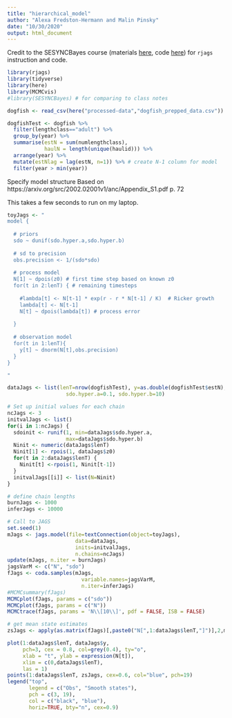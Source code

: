 ```yaml
---
title: "hierarchical_model"
author: "Alexa Fredston-Hermann and Malin Pinsky"
date: "10/30/2020"
output: html_document
---
```


Credit to the SESYNCBayes course (materials [here](https://cchecastaldo.github.io/BayesianShortCourse/Syllabus.html), code [here](https://github.com/CCheCastaldo/BayesianShortCourse)) for `rjags` instruction and code. 


```r
library(rjags)
library(tidyverse)
library(here)
library(MCMCvis)
#library(SESYNCBayes) # for comparing to class notes 

dogfish <- read_csv(here("processed-data","dogfish_prepped_data.csv"))

dogfishTest <- dogfish %>% 
  filter(lengthclass=="adult") %>% 
  group_by(year) %>% 
  summarise(estN = sum(numlengthclass),
            haulN = length(unique(haulid))) %>% 
  arrange(year) %>% 
  mutate(estNlag = lag(estN, n=1)) %>% # create N-1 column for model
  filter(year > min(year)) 

```

Specify model structure
Based on https://arxiv.org/src/2002.02001v1/anc/Appendix_S1.pdf p. 72

This takes a few seconds to run on my laptop.

``` r

toyJags <- " 
model {
  
  # priors
  sdo ~ dunif(sdo.hyper.a,sdo.hyper.b)
  
  # sd to precision
  obs.precision <- 1/(sdo*sdo)
  
  # process model
  N[1] ~ dpois(z0) # first time step based on known z0
  for(t in 2:lenT) { # remaining timesteps
    
    #lambda[t] <- N[t-1] * exp(r - r * N[t-1] / K)  # Ricker growth 
    lambda[t] <- N[t-1]
    N[t] ~ dpois(lambda[t]) # process error
  
  }
  
  # observation model
  for(t in 1:lenT){
    y[t] ~ dnorm(N[t],obs.precision)
  }
} 

"
```

``` r
dataJags <- list(lenT=nrow(dogfishTest), y=as.double(dogfishTest$estN), z0=round(mean(dogfishTest$estN[1])), 
                   sdo.hyper.a=0.1, sdo.hyper.b=10)

# Set up initial values for each chain
ncJags <- 3
initvalJags <- list()
for(i in 1:ncJags) {
  sdoinit <- runif(1, min=dataJags$sdo.hyper.a,
                   max=dataJags$sdo.hyper.b)
  Ninit <- numeric(dataJags$lenT)
  Ninit[1] <- rpois(1, dataJags$z0)
  for(t in 2:dataJags$lenT) {
    Ninit[t] <-rpois(1, Ninit[t-1])
  }
  initvalJags[[i]] <- list(N=Ninit)
}

# define chain lengths
burnJags <- 1000
inferJags <- 10000

# Call to JAGS
set.seed(1)
mJags <- jags.model(file=textConnection(object=toyJags),
                      data=dataJags,
                      inits=initvalJags,
                      n.chains=ncJags)
update(mJags, n.iter = burnJags)
jagsVarM <- c("N", "sdo")
fJags <- coda.samples(mJags,
                        variable.names=jagsVarM,
                        n.iter=inferJags)
#MCMCsummary(fJags)
MCMCplot(fJags, params = c("sdo"))
MCMCplot(fJags, params = c("N"))
MCMCtrace(fJags, params = 'N\\[10\\]', pdf = FALSE, ISB = FALSE)
```

```r
# get mean state estimates
zsJags <- apply(as.matrix(fJags)[,paste0("N[",1:dataJags$lenT,"]")],2,mean)

plot(1:dataJags$lenT, dataJags$y,
     pch=3, cex = 0.8, col=grey(0.4), ty="o",
     xlab = "t", ylab = expression(N[t]),
     xlim = c(0,dataJags$lenT),
     las = 1)
points(1:dataJags$lenT, zsJags, cex=0.6, col="blue", pch=19)
legend("top",
       legend = c("Obs", "Smooth states"),
       pch = c(3, 19),
       col = c("black", "blue"),
       horiz=TRUE, bty="n", cex=0.9)
```